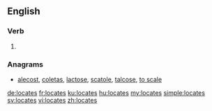 ==English==

===Verb===
{{head|en}}

# {{en-third-person singular of|locate}}

===Anagrams===
* [[alecost#English|alecost]], [[coletas#English|coletas]], [[lactose#English|lactose]], [[scatole#English|scatole]], [[talcose#English|talcose]], [[to scale#English|to scale]]

[[de:locates]]
[[fr:locates]]
[[ku:locates]]
[[hu:locates]]
[[my:locates]]
[[simple:locates]]
[[sv:locates]]
[[vi:locates]]
[[zh:locates]]